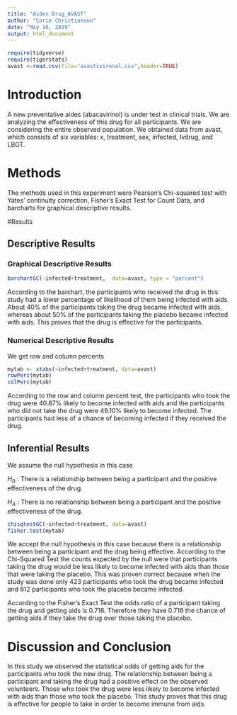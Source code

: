---
title: "Aides Drug_AVAST"
author: "Corie Christianson"
date: "May 16, 2019"
output: html_document
---

```{r include=FALSE,echo=FALSE}
require(tidyverse)
require(tigerstats)
avast <-read.csv(file="avastivironal.csv",header=TRUE)
```


# Introduction

<!--In this section you explain what you are trying to show.  Where did the data come from?  What is the research or other question you are trying to answer?.  If you skimp in this section expect to be marked down in your grade. Paint a picture of the project a couple of paragraphs is expected!-->

A new  preventative aides (abacavirinol) is under test in clinical trials. We are analyzing the effectiveness of this drug for all participants. We are considering the entire observed population. We obtained data from avast, which consists of six variables: x, treatment, sex, infected, Ivdrug, and LBGT.

# Methods

<!--Decide on your methods:  use "variable analysis" or other appropriate descriptors.  Make sure to choose at least one graphical method and at least one numerical method. Discuss what data manipulations may be needed for example subsetting or other binning procedures and what sort of graphical displays and inferential tools will be used!-->

The methods used in this experiment were Pearson's Chi-squared test with Yates' continuity correction,  Fisher's Exact Test for Count Data, and barcharts for graphical descriptive results.

#Results

<!--Divide this section into two sub-sections:  One for your descriptive  results and one for your inferential results.!-->

## Descriptive Results

### Graphical Descriptive Results

<!--Graphical results here.  Make sure to show your code.  Provide appropriate labels for axes, giving units if possible, and provide a good title for the graph, too.  Use the graphical results to describe the patterns if any that exist in the data as focused toward the research question. Bottom line is to explain the features of the graph that are relevant to conforming or departing to what is expected by your null hypothesis !-->

```{r}
barchartGC(~infected+treatment,  data=avast, type = "percent") 
```

According to the barchart, the participants who received the drug in this study had a lower percentage of likelihood of them being infected with aids. About 40% of the participants taking the drug became infected with aids, whereas about 50% of the participants taking the placebo became infected with aids. This proves that the drug is effective for the participants.

### Numerical Descriptive Results

<!--Numerical results go here. Use the numerical results to describe the patterns if any that exist in the data as focused toward the research question!-->

We get row and column percents
```{r}
mytab <- xtabs(~infected+treatment, data=avast)
rowPerc(mytab)
colPerc(mytab)
```

According to the row and column percent test, the participants who took the drug were 40.87% likely to become infected with aids and the participants who did not take the drug were 49.10% likely to become infected. The participants had less of a chance of becoming infected if they received the drug.

## Inferential Results

<!--State hypothesis clearly.  Make sure your discussion of the inferential test covers all the aspects that the test output produces, such as test statistic, p-value etc.  Make a decision about the null hypothesis, explain the assumptions on which the selected test/procedure was based, and why the chosen procedure satisfys the assumptions and is appropriate to answer the research question!-->

We assume the null hypothesis in this case

$H_0$ : There is a relationship between being a participant and the positive effectiveness of the drug.

$H_A$ : There is no relationship between being a participant and the positive effectiveness of the drug.

```{r}
chisqtestGC(~infected+treatment, data=avast)
fisher.test(mytab)
```

We accept the null hypothesis in this case because there is a relationship between being a participant and the drug being effective. According to the Chi-Squared Test the counts expected by the null were that participants taking the drug would be less likely to become infected with aids than those that were taking the placebo. This was proven correct because when the study was done only 423 participants who took the drug became infected and 612 participants who took the placebo became infected. 

According to the Fisher's Exact Test the odds ratio of a participant taking the drug and getting aids is 0.716. Therefore they have 0.716 the chance of getting aids if they take the drug over those taking the placebo.

# Discussion and Conclusion

<!--Discussion and conclusion here.  If you found a relationship be sure to consider whether the relationship occurs because one of the variavbles causes the other, or whether they perhasps are related for some other reason.  Watch the chapter 6 videos from the GeorgeTown videos collection.!-->

In this study we observed the statistical odds of getting aids for the participants who took the new drug. The relationship between being a participant and taking the drug had a positive effect on the observed volunteers. Those who took the drug were less likely to become infected with aids than those who took the placebo. This study proves that this drug is effective for people to take in order to become immune from aids.
